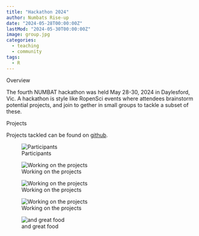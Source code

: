 ```yaml
---
title: "Hackathon 2024"
author: Numbats Rise-up
date: "2024-05-28T00:00:00Z"
lastMod: "2024-05-30T00:00:00Z"
image: group.jpg
categories:
  - teaching
  - community
tags:
  - R
---
```


Overview

The fourth NUMBAT hackathon was held May 28-30, 2024 in Daylesford, Vic. A hackathon is style like RopenSci events where attendees brainstorm potential projects, and join to gether in small groups to tackle a subset of these.

Projects

Projects tackled can be found on [github](https://github.com/numbats/numbathackathon/issues).

![Participants](group.jpg)


![Working on the projects](project1.jpg)

![Working on the projects](project2.jpg)

![Working on the projects](project3.jpg)


![and great food](dinner.jpg)




